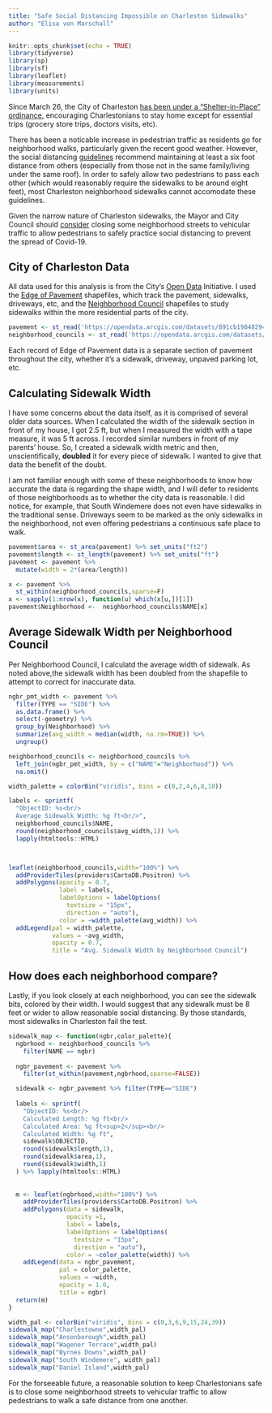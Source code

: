 ```yaml
---
title: "Safe Social Distancing Impossible on Charleston Sidewalks"
author: "Elisa von Marschall"
---
```


```r
knitr::opts_chunk$set(echo = TRUE)
library(tidyverse)
library(sp)
library(sf)
library(leaflet)
library(measurements)
library(units)

```

Since March 26, the City of Charleston [has been under a "Shelter-in-Place" ordinance](https://www.postandcourier.com/health/covid19/charleston-city-council-approves-stay-at-home-ordinance-with-broad-exceptions-for-business/article_0a29c94e-6de7-11ea-84b1-c3369b331f03.html), encouraging Charlestonians to stay home except for essential trips (grocery store trips, doctors visits, etc).

There has been a noticable increase in pedestrian traffic as residents go for neighborhood walks, particularly given the recent good weather.  However, the social distancing [guidelines](https://www.cdc.gov/coronavirus/2019-ncov/prevent-getting-sick/social-distancing.html) recommend maintaining at least a six foot distance from others (especially from those not in the same family/living under the same roof).  In order to safely allow two pedestrians to pass each other (which would reasonably require the sidewalks to be around eight feet), most Charleston neighborhood sidewalks cannot accomodate these guidelines.

Given the narrow nature of Charleston sidewalks, the Mayor and City Council should [consider](https://actionnetwork.org/petitions/open-streets-for-people) closing some neighborhood streets to vehicular traffic to allow pedestrians to safely practice social distancing to prevent the spread of Covid-19.

## City of Charleston Data

All data used for this analysis is from the City's [Open Data](https://data-charleston-sc.opendata.arcgis.com/) Initiative.  I used the [Edge of Pavement]((https://data-charleston-sc.opendata.arcgis.com/datasets/891cb19848294576befd55b5d7a551a0_13)) shapefiles, which track the pavement, sidewalks, driveways, etc, and the [Neighborhood Council](https://data-charleston-sc.opendata.arcgis.com/datasets/0bca39c9bd744b2a863bf0bd11c2d115_6) shapefiles to study sidewalks within the more residential parts of the city.

```r
pavement <- st_read('https://opendata.arcgis.com/datasets/891cb19848294576befd55b5d7a551a0_13.geojson')
neighborhood_councils <- st_read('https://opendata.arcgis.com/datasets/0bca39c9bd744b2a863bf0bd11c2d115_6.geojson')

```

Each record of Edge of Pavement data is a separate section of pavement throughout the city, whether it's a sidewalk, driveway, unpaved parking lot, etc.

## Calculating Sidewalk Width

I have some concerns about the data itself, as it is comprised of several older data sources.  When I calculated the width of the sidewalk section in front of my house, I got 2.5 ft, but when I measured the width with a tape measure, it was 5 ft across.  I recorded similar numbers in front of my parents' house.  So, I created a sidewalk width metric and then, unscientifically, **doubled** it for every piece of sidewalk.  I wanted to give that data the benefit of the doubt. 

I am not familiar enough with some of these neighborhoods to know how accurate the data is regarding the shape width, and I will defer to residents of those neighborhoods as to whether the city data is reasonable.  I did notice, for example, that South Windemere does not even have sidewalks in the traditional sense.  Driveways seem to be marked as the only sidewalks in the neighborhood, not even offering pedestrians a continuous safe place to walk.

```r
pavement$area <- st_area(pavement) %>% set_units("ft2")
pavement$length <- st_length(pavement) %>% set_units("ft")
pavement <- pavement %>%
  mutate(width = 2*(area/length))

x <- pavement %>%
  st_within(neighborhood_councils,sparse=F)
x <- sapply(1:nrow(x), function(u) which(x[u,])[1])
pavement$Neighborhood <-  neighborhood_councils$NAME[x]
```

## Average Sidewalk Width per Neighborhood Council

Per Neighborhood Council, I calculatd the average width of sidewalk.  As noted above,the sidewalk width has been doubled from the shapefile to attempt to correct for inaccurate data.
```r
ngbr_pmt_width <- pavement %>%
  filter(TYPE == "SIDE") %>%
  as.data.frame() %>%
  select(-geometry) %>%
  group_by(Neighborhood) %>%
  summarize(avg_width = median(width, na.rm=TRUE)) %>%
  ungroup()

neighborhood_councils <- neighborhood_councils %>%
  left_join(ngbr_pmt_width, by = c("NAME"="Neighborhood")) %>%
  na.omit()

width_palette = colorBin("viridis", bins = c(0,2,4,6,8,10))

labels <- sprintf(
  "ObjectID: %s<br/>
  Average Sidewalk Width: %g ft<br/>",
  neighborhood_councils$NAME,
  round(neighborhood_councils$avg_width,1)) %>% 
  lapply(htmltools::HTML)



leaflet(neighborhood_councils,width="100%") %>%
  addProviderTiles(providers$CartoDB.Positron) %>%
  addPolygons(opacity = 0.7,
              label = labels,
              labelOptions = labelOptions(
                textsize = "15px",
                direction = "auto"),
              color = ~width_palette(avg_width)) %>%
  addLegend(pal = width_palette,
            values = ~avg_width,
            opacity = 0.7,
            title = "Avg. Sidewalk Width by Neighborhood Council")

```

## How does each neighborhood compare?

Lastly, if you look closely at each neighborhood, you can see the sidewalk bits, colored by their width.  I would suggest that any sidewalk must be 8 feet or wider to allow reasonable social distancing.  By those standards, most sidewalks in Charleston fail the test.

```r
sidewalk_map <- function(ngbr,color_palette){
  ngbrhood <- neighborhood_councils %>%
    filter(NAME == ngbr)
  
  ngbr_pavement <- pavement %>%
    filter(st_within(pavement,ngbrhood,sparse=FALSE))

  sidewalk <- ngbr_pavement %>% filter(TYPE=="SIDE")
  
  labels <- sprintf(
    "ObjectID: %s<br/>
    Calculated Length: %g ft<br/>
    Calculated Area: %g ft<sup>2</sup><br/>
    Calculated Width: %g ft",
    sidewalk$OBJECTID,
    round(sidewalk$length,1),
    round(sidewalk$area,1),
    round(sidewalk$width,1)
  ) %>% lapply(htmltools::HTML)
  
  
  m <- leaflet(ngbrhood,width="100%") %>%
    addProviderTiles(providers$CartoDB.Positron) %>%
    addPolygons(data = sidewalk,
                opacity =1,
                label = labels,
                labelOptions = labelOptions(
                  textsize = "15px",
                  direction = "auto"),
                color = ~color_palette(width)) %>%
    addLegend(data = ngbr_pavement,
              pal = color_palette,
              values = ~width,
              opacity = 1.0,
              title = ngbr)
  return(m)  
}

width_pal <- colorBin("viridis", bins = c(0,3,6,9,15,24,39))
sidewalk_map("Charlestowne",width_pal)
sidewalk_map("Ansonborough",width_pal)
sidewalk_map("Wagener Terrace",width_pal)
sidewalk_map("Byrnes Downs",width_pal)
sidewalk_map("South Windemere", width_pal)
sidewalk_map("Daniel Island",width_pal)

```
For the forseeable future, a reasonable solution to keep Charlestonians safe is to close some neighborhood streets to vehicular traffic to allow pedestrians to walk a safe distance from one another.